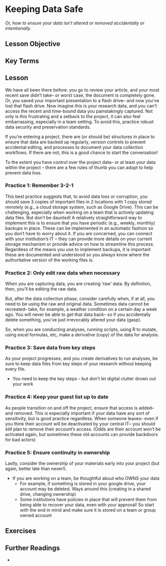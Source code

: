 # Keeping Data Safe

*Or, how to ensure your data isn’t altered or removed accidentally or intentionally.*

## Lesson Objective

## Key Terms

## Lesson

We have all been there before: you go to review your article, and your most recent save didn’t take– or worst case, the document is completely gone. Or, you saved your important presentation to a flash drive– and now you’ve lost that flash drive. Now imagine this is your research data, and you can’t access the recent and time-bound data you painstakingly captured. Not only is this frustrating and a setback to the project, it can also feel embarrassing, especially in a team setting. To avoid this, practice robust data security and preservation standards.

If you’re entering a project, there are (or should be) structures in place to ensure that data are backed up regularly, version controls to prevent accidental editing, and processes to document your data collection workflows. If there are not, this is a good chance to start the conversation\!

To the extent you have control over the project data– or at least your data within the project – there are a few rules of thumb you can adopt to help prevent data loss.

### Practice 1: Remember 3-2-1

This best practice suggests that, to avoid data loss or corruption, you should save 3 copies of important files in 2 locations with 1 copy stored remotely (e.g., a cloud storage system, such as Google Drive). This can be challenging, especially when working on a team that is actively updating data files. But don’t be daunted\! A relatively straightforward way to implement this is to ensure that you have periodic (e.g., weekly, monthly) backups in place. These can be implemented in an automatic fashion so you don’t have to worry about it. If you are concerned, you can connect with your institution’s IT – they can provide more details on your current storage mechanism or provide advice on how to streamline this process. Regardless of the means you use to implement backups, it is important these are documented and understood so you always know where the authoritative version of the working files is.

### Practice 2: Only edit raw data when necessary

When you are capturing data, you are creating ‘raw’ data. By definition, then, you’ll be editing the raw data.

But, after the data collection phase, consider carefully when, if at all, you need to be using the raw and original data. Sometimes data cannot be recreated– take, for example, a weather condition on a certain day a week ago. You will never be able to get that data back– so if you accidentally delete something, you’ve just irrevocably altered your data (gasp).

So, when you are conducting analyses, running scripts, using R to mutate, using excel formulas, etc, make a derivative (copy) of the data for analysis.

### Practice 3: Save data from key steps

As your project progresses, and you create derivatives to run analyses, be sure to keep data files from key steps of your research without keeping every file. 

- You need to keep the key steps – but don’t let digital clutter drown out your work

### Practice 4: Keep your guest list up to date

As people transition on and off the project, ensure that access is added– and removed. This is especially important if your data have any sort of sensitivity, but is good practice regardless. When someone leaves– even if you think their account will be deactivated by your central IT– you should still plan to remove their account’s access. (Odds are their account won’t be activated again, but sometimes these old accounts can provide backdoors for bad actors)

### Practice 5: Ensure continuity in ownership

Lastly, consider the ownership of your materials early into your project (but again, better late than never\!).

- If you are working on a team, be thoughtful about who OWNS your data  
  - For example, if something is stored in your google drive, your account may be deleted. Ways around this (creating in a shared drive, changing ownership)  
  - Some institutions have policies in place that will prevent them from being able to recover your data, even with your approval\! So start with the end in mind and make sure it is stored on a team or group owned account 

## Exercises

## Further Readings

- 
